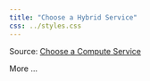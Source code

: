 ```yaml
---
title: "Choose a Hybrid Service"
css: ../styles.css
---
```


Source: [Choose a Compute Service](https://learn.microsoft.com/en-us/azure/architecture/guide/technology-choices/technology-choices-overview)

More ...
